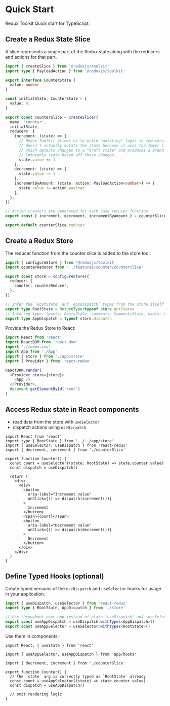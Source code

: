 # Quick Start

Redux Toolkit Quick start for TypeScript.

## Create a Redux State Slice

A slice represents a single part of the Redux state along with the reducers and actions for that part.

```ts filename="features/counter/counterSlice.ts"
import { createSlice } from '@reduxjs/toolkit'
import type { PayloadAction } from '@reduxjs/toolkit'

export interface CounterState {
  value: number
}

const initialState: CounterState = {
  value: 0,
}

export const counterSlice = createSlice({
  name: 'counter',
  initialState,
  reducers: {
    increment: (state) => {
      // Redux Toolkit allows us to write "mutating" logic in reducers. It
      // doesn't actually mutate the state because it uses the Immer library,
      // which detects changes to a "draft state" and produces a brand new
      // immutable state based off those changes
      state.value += 1
    },
    decrement: (state) => {
      state.value -= 1
    },
    incrementByAmount: (state, action: PayloadAction<number>) => {
      state.value += action.payload
    },
  },
})

// Action creators are generated for each case reducer function
export const { increment, decrement, incrementByAmount } = counterSlice.actions

export default counterSlice.reducer
```


## Create a Redux Store

The reducer function from the counter slice is added to the store too.

```ts
import { configureStore } from '@reduxjs/toolkit'
import counterReducer from '../features/counter/counterSlice'

export const store = configureStore({
  reducer: {
    counter: counterReducer,
  },
})

// Infer the `RootState` and `AppDispatch` types from the store itself
export type RootState = ReturnType<typeof store.getState>
// Inferred type: {posts: PostsState, comments: CommentsState, users: UsersState}
export type AppDispatch = typeof store.dispatch
```

Provide the Redux Store to React:
```ts
import React from 'react'
import ReactDOM from 'react-dom'
import './index.css'
import App from './App'
import { store } from './app/store'
import { Provider } from 'react-redux'

ReactDOM.render(
  <Provider store={store}>
    <App />
  </Provider>,
  document.getElementById('root')
)
```


## Access Redux state in React components

- read data from the store with `useSelector`
- dispatch actions using `useDispatch`

```tsx
import React from 'react'
import type { RootState } from '../../app/store'
import { useSelector, useDispatch } from 'react-redux'
import { decrement, increment } from './counterSlice'

export function Counter() {
  const count = useSelector((state: RootState) => state.counter.value)
  const dispatch = useDispatch()

  return (
    <div>
      <div>
        <button
          aria-label="Increment value"
          onClick={() => dispatch(increment())}
        >
          Increment
        </button>
        <span>{count}</span>
        <button
          aria-label="Decrement value"
          onClick={() => dispatch(decrement())}
        >
          Decrement
        </button>
      </div>
    </div>
  )
}
```


## Define Typed Hooks (optional)

Create typed versions of the `useDispatch` and `useSelector` hooks for usage in your application.

```ts filename="app/hooks.ts"
import { useDispatch, useSelector } from 'react-redux'
import type { RootState, AppDispatch } from './store'

// Use throughout your app instead of plain `useDispatch` and `useSelector`
export const useAppDispatch = useDispatch.withTypes<AppDispatch>()
export const useAppSelector = useSelector.withTypes<RootState>()
```

Use them in components:
```tsx
import React, { useState } from 'react'

import { useAppSelector, useAppDispatch } from 'app/hooks'

import { decrement, increment } from './counterSlice'

export function Counter() {
  // The `state` arg is correctly typed as `RootState` already
  const count = useAppSelector((state) => state.counter.value)
  const dispatch = useAppDispatch()

  // omit rendering logic
}
```
